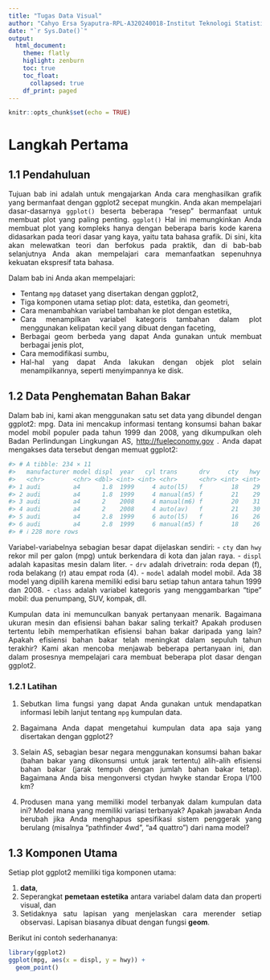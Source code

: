 ```yaml
---
title: "Tugas Data Visual"
author: "Cahyo Ersa Syaputra-RPL-A320240018-Institut Teknologi Statistika dan Bisnis Muhammadiyah"
date: "`r Sys.Date()`"
output: 
  html_document:
    theme: flatly
    higlight: zenburn
    toc: true
    toc_float:
      collapsed: true
    df_print: paged
---
```


```{=html}
<style>
body{
text-align: justify}
</style>
```

```r
knitr::opts_chunk$set(echo = TRUE)
```


# Langkah Pertama


## 1.1 Pendahuluan

Tujuan bab ini adalah untuk mengajarkan Anda cara menghasilkan grafik yang bermanfaat dengan ggplot2 secepat mungkin. Anda akan mempelajari dasar-dasarnya `ggplot()` beserta beberapa "resep" bermanfaat untuk membuat plot yang paling penting. `ggplot()` Hal ini memungkinkan Anda membuat plot yang kompleks hanya dengan beberapa baris kode karena didasarkan pada teori dasar yang kaya, yaitu tata bahasa grafik. Di sini, kita akan melewatkan teori dan berfokus pada praktik, dan di bab-bab selanjutnya Anda akan mempelajari cara memanfaatkan sepenuhnya kekuatan ekspresif tata bahasa.

Dalam bab ini Anda akan mempelajari:

- Tentang `mpg` dataset yang disertakan dengan ggplot2,
- Tiga komponen utama setiap plot: data, estetika, dan geometri, 
- Cara menambahkan variabel tambahan ke plot dengan estetika, 
- Cara menampilkan variabel kategoris tambahan dalam plot menggunakan kelipatan kecil yang dibuat dengan faceting, 
- Berbagai geom berbeda yang dapat Anda gunakan untuk membuat berbagai jenis plot,
- Cara memodifikasi sumbu, 
- Hal-hal yang dapat Anda lakukan dengan objek plot selain menampilkannya, seperti menyimpannya ke disk.


## 1.2 Data Penghematan Bahan Bakar
Dalam bab ini, kami akan menggunakan satu set data yang dibundel dengan ggplot2: mpg. Data ini mencakup informasi tentang konsumsi bahan bakar model mobil populer pada tahun 1999 dan 2008, yang dikumpulkan oleh Badan Perlindungan Lingkungan AS, <http://fueleconomy.gov> . Anda dapat mengakses data tersebut dengan memuat ggplot2:

```r
#> # A tibble: 234 × 11
#>   manufacturer model displ  year   cyl trans      drv     cty   hwy fl    class 
#>   <chr>        <chr> <dbl> <int> <int> <chr>      <chr> <int> <int> <chr> <chr> 
#> 1 audi         a4      1.8  1999     4 auto(l5)   f        18    29 p     compa…
#> 2 audi         a4      1.8  1999     4 manual(m5) f        21    29 p     compa…
#> 3 audi         a4      2    2008     4 manual(m6) f        20    31 p     compa…
#> 4 audi         a4      2    2008     4 auto(av)   f        21    30 p     compa…
#> 5 audi         a4      2.8  1999     6 auto(l5)   f        16    26 p     compa…
#> 6 audi         a4      2.8  1999     6 manual(m5) f        18    26 p     compa…
#> # ℹ 228 more rows
```

Variabel-variabelnya sebagian besar dapat dijelaskan sendiri:
- `cty` dan `hwy` rekor mil per galon (mpg) untuk berkendara di kota dan jalan raya.
- `displ` adalah kapasitas mesin dalam liter.
- `drv` adalah drivetrain: roda depan (f), roda belakang (r) atau empat roda (4).
- `model` adalah model mobil. Ada 38 model yang dipilih karena memiliki edisi baru setiap tahun antara tahun 1999 dan 2008.
- `class` adalah variabel kategoris yang menggambarkan “tipe” mobil: dua penumpang, SUV, kompak, dll.

Kumpulan data ini memunculkan banyak pertanyaan menarik. Bagaimana ukuran mesin dan efisiensi bahan bakar saling terkait? Apakah produsen tertentu lebih memperhatikan efisiensi bahan bakar daripada yang lain? Apakah efisiensi bahan bakar telah meningkat dalam sepuluh tahun terakhir? Kami akan mencoba menjawab beberapa pertanyaan ini, dan dalam prosesnya mempelajari cara membuat beberapa plot dasar dengan ggplot2.


### 1.2.1 Latihan
1. Sebutkan lima fungsi yang dapat Anda gunakan untuk mendapatkan informasi lebih lanjut tentang `mpg` kumpulan data.

2. Bagaimana Anda dapat mengetahui kumpulan data apa saja yang disertakan dengan ggplot2?

3. Selain AS, sebagian besar negara menggunakan konsumsi bahan bakar (bahan bakar yang dikonsumsi untuk jarak tertentu) alih-alih efisiensi bahan bakar (jarak tempuh dengan jumlah bahan bakar tetap). Bagaimana Anda bisa mengonversi ctydan hwyke standar Eropa l/100 km?

4. Produsen mana yang memiliki model terbanyak dalam kumpulan data ini? Model mana yang memiliki variasi terbanyak? Apakah jawaban Anda berubah jika Anda menghapus spesifikasi sistem penggerak yang berulang (misalnya "pathfinder 4wd", "a4 quattro") dari nama model?


## 1.3 Komponen Utama
Setiap plot ggplot2 memiliki tiga komponen utama:

1. **data**,
2. Seperangkat **pemetaan estetika** antara variabel dalam data dan properti visual, dan
3. Setidaknya satu lapisan yang menjelaskan cara merender setiap observasi. Lapisan biasanya dibuat dengan fungsi **geom**.

Berikut ini contoh sederhananya:

```r
library(ggplot2)
ggplot(mpg, aes(x = displ, y = hwy)) + 
  geom_point()
```